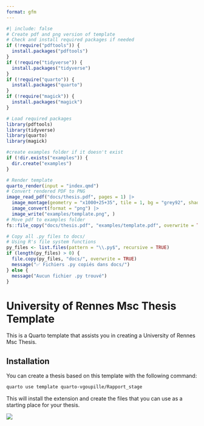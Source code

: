 ```yaml
---
format: gfm
---
```


<!-- README.md is generated from README.qmd. Please edit that file -->

```r
#| include: false
# Create pdf and png version of template
# Check and install required packages if needed
if (!require("pdftools")) {
  install.packages("pdftools")
}
if (!require("tidyverse")) {
  install.packages("tidyverse") 
}
if (!require("quarto")) {
  install.packages("quarto")
}
if (!require("magick")) {
  install.packages("magick")
}

# Load required packages
library(pdftools)
library(tidyverse)
library(quarto)
library(magick)

#create examples folder if it doesn't exist
if (!dir.exists("examples")) {
  dir.create("examples")
}

# Render template
quarto_render(input = "index.qmd")
# Convert rendered PDF to PNG
image_read_pdf("docs/thesis.pdf", pages = 1) |>
  image_montage(geometry = "x1000+25+35", tile = 1, bg = "grey92", shadow = TRUE) |>
  image_convert(format = "png") |>
  image_write("examples/template.png", )
# Move pdf to examples folder
fs::file_copy("docs/thesis.pdf", "examples/template.pdf", overwrite = TRUE)
```

```R
# Copy all .py files to docs/
# Using R's file system functions
py_files <- list.files(pattern = "\\.py$", recursive = TRUE)
if (length(py_files) > 0) {
  file.copy(py_files, "docs/", overwrite = TRUE)
  message("✅ Fichiers .py copiés dans docs/")
} else {
  message("Aucun fichier .py trouvé")
}
```

# University of Rennes Msc Thesis Template

This is a Quarto template that assists you in creating a University of Rennes Msc Thesis. 

## Installation

You can create a thesis based on this template with the following command:

```bash
quarto use template quarto-vgoupille/Rapport_stage
```

This will install the extension and create the files that you can use as a starting place for your thesis.

[![](examples/template.png)](examples/template.pdf)

